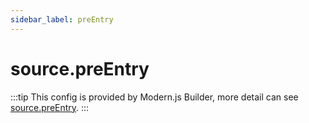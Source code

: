 ```yaml
---
sidebar_label: preEntry
---
```


# source.preEntry

:::tip
This config is provided by Modern.js Builder, more detail can see [source.preEntry](https://modernjs.dev/builder/en/api/config-source.html#sourcepreentry).
:::


<Main />

